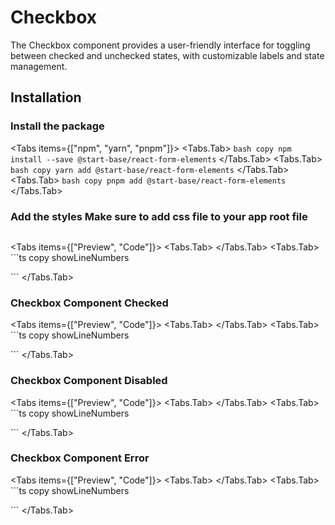 
# Checkbox

The Checkbox component provides a user-friendly interface for toggling between checked and unchecked states, with customizable labels and state management.

<ApiReferenceButton path="form-checkbox--docs" />

## Installation

<Steps>

### Install the package

<Tabs items={["npm", "yarn", "pnpm"]}>
  <Tabs.Tab>
    ``` bash copy npm install --save @start-base/react-form-elements ```
  </Tabs.Tab>
  <Tabs.Tab>
    ``` bash copy yarn add @start-base/react-form-elements ```
  </Tabs.Tab>
  <Tabs.Tab>
    ``` bash copy pnpm add @start-base/react-form-elements ```
  </Tabs.Tab>
</Tabs>
### Add the styles Make sure to add css file to your app root file

```tsx copy
```

</Steps>

<Tabs items={["Preview", "Code"]}>
  <Tabs.Tab>
  <Preview height="200px">
    <FormOnChange>
    <Checkbox
      label="Checkbox"
      name="default"
    />
  </FormOnChange>
  </Preview>
  </Tabs.Tab>
  <Tabs.Tab>
    ```ts copy showLineNumbers

   <Checkbox
      label="Checkbox"
      name="default"
      onChange={handleChange}
    />
    ```
  </Tabs.Tab>
</Tabs>

### Checkbox Component Checked

<Tabs items={["Preview", "Code"]}>
  <Tabs.Tab>
  <Preview height="200px">
    <FormOnChange>
    <Checkbox
       checked
      label="Checkbox"
      name="default"
    />
  </FormOnChange>
  </Preview>
  </Tabs.Tab>
  <Tabs.Tab>
    ```ts copy showLineNumbers

   <Checkbox
      checked
      label="Checkbox"
      name="default"
      onChange={handleChange}
    />
    ```
  </Tabs.Tab>
</Tabs>

### Checkbox Component Disabled

<Tabs items={["Preview", "Code"]}>
  <Tabs.Tab>
  <Preview height="200px">
     <FormOnChange>
    <Checkbox
       disabled
      label="Checkbox"
      name="default"
    />
  </FormOnChange>
  </Preview>
  </Tabs.Tab>
  <Tabs.Tab>
    ```ts copy showLineNumbers

   <Checkbox
      disabled
      label="Checkbox"
      name="default"
      onChange={handleChange}
    />
    ```
  </Tabs.Tab>
</Tabs>

### Checkbox Component Error

<Tabs items={["Preview", "Code"]}>
  <Tabs.Tab>
  <Preview height="200px">
     <FormOnChange>
    <Checkbox
      error="Error Message"
      label="Checkbox"
      name="default"
    />
  </FormOnChange>
  </Preview>
  </Tabs.Tab>
  <Tabs.Tab>
    ```ts copy showLineNumbers

   <Checkbox
      error="Error Message"
      label="Checkbox"
      name="default"
      onChange={handleChange}
    />
    ```
  </Tabs.Tab>
</Tabs>

